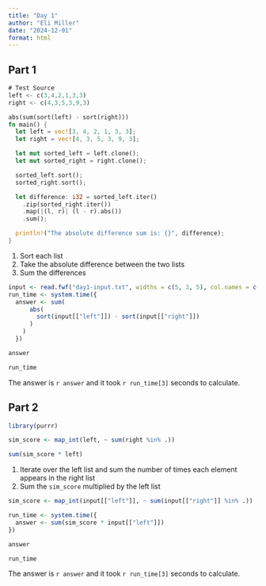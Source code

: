 ```yaml
---
title: "Day 1"
author: "Eli Miller"
date: "2024-12-01"
format: html
---
```



## Part 1
```rust
# Test Source
left <- c(3,4,2,1,3,3)
right <- c(4,3,5,3,9,3)

abs(sum(sort(left) - sort(right)))
fn main() {
  let left = vec![3, 4, 2, 1, 3, 3];
  let right = vec![4, 3, 5, 3, 9, 3];

  let mut sorted_left = left.clone();
  let mut sorted_right = right.clone();

  sorted_left.sort();
  sorted_right.sort();

  let difference: i32 = sorted_left.iter()
    .zip(sorted_right.iter())
    .map(|(l, r)| (l - r).abs())
    .sum();

  println!("The absolute difference sum is: {}", difference);
}
```

1. Sort each list 
2. Take the absolute difference between the two lists
3. Sum the differences
```r
input <- read.fwf("day1-input.txt", widths = c(5, 3, 5), col.names = c("left", "space", "right"))
run_time <- system.time({
  answer <- sum(
      abs(
        sort(input[["left"]]) - sort(input[["right"]])
      )
    )
  })

answer

run_time
```

The answer is `r answer` and it took `r run_time[3]` seconds to calculate.

## Part 2

```r
library(purrr)

sim_score <- map_int(left, ~ sum(right %in% .))

sum(sim_score * left)
```

1. Iterate over the left list and sum the number of times each element appears in the right list
2. Sum the `sim_score` multiplied by the left list

```r

sim_score <- map_int(input[["left"]], ~ sum(input[["right"]] %in% .))

run_time <- system.time({
  answer <- sum(sim_score * input[["left"]])
})

answer

run_time
```

The answer is `r answer` and it took `r run_time[3]` seconds to calculate.